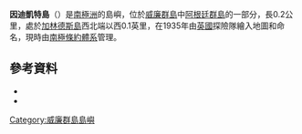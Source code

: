 {{Coord|65|15|S|64|16|W|source:GNIS|display=title}}

'''因迪凱特島'''（{{lang-en|Indicator Island}}）是[[南極洲|南極洲]]的島嶼，位於[[威廉群島|威廉群島]]中[[阿根廷群島|阿根廷群島]]的一部分，長0.2公里，處於[[加林德斯島|加林德斯島]]西北端以西0.1英里，在1935年由[[英國|英國]]探險隊繪入地圖和命名，現時由[[南極條約體系|南極條約體系]]管理。

==參考資料==
*{{cite gnis | type = antarid | id = 7288| name = Indicator Island | accessdate = 2012-07-08}}
*{{usgs-gazetteer|id=7288}}

{{DEFAULTSORT:Indicator Island}}
[[Category:威廉群島島嶼|Category:威廉群島島嶼]]


{{WilhelmArchipelago-geo-stub}}